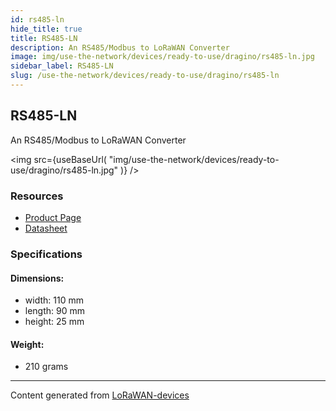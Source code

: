 ```yaml
---
id: rs485-ln
hide_title: true
title: RS485-LN
description: An RS485/Modbus to LoRaWAN Converter
image: img/use-the-network/devices/ready-to-use/dragino/rs485-ln.jpg
sidebar_label: RS485-LN
slug: /use-the-network/devices/ready-to-use/dragino/rs485-ln
---
```



## RS485-LN

An RS485/Modbus to LoRaWAN Converter

<img
  src={useBaseUrl(
    "img/use-the-network/devices/ready-to-use/dragino/rs485-ln.jpg"
  )}
/>

### Resources

- [Product Page](http://www.dragino.com/products/lora-lorawan-end-node/item/154-rs485-ln.html)
- [Datasheet](http://www.dragino.com/products/lora-lorawan-end-node/item/154-rs485-ln.html)

### Specifications

#### Dimensions:

- width: 110 mm
- length: 90 mm
- height: 25 mm

#### Weight:

- 210 grams

---

Content generated from
[LoRaWAN-devices](https://github.com/TheThingsNetwork/lorawan-devices)
